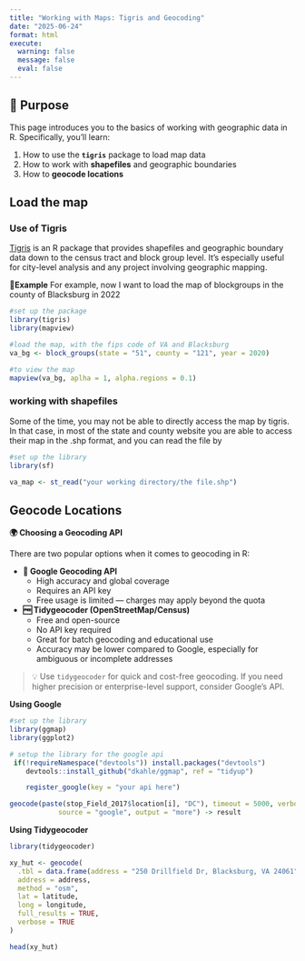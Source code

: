 ---
title: "Working with Maps: Tigris and Geocoding"
date: "2025-06-24"
format: html
execute:
  warning: false
  message: false
  eval: false
---

## 🎯 Purpose

This page introduces you to the basics of working with geographic data in R. Specifically, you’ll learn:

1. How to use the **`tigris`** package to load map data  
2. How to work with **shapefiles** and geographic boundaries  
3. How to **geocode locations** 


## Load the map 

### Use of Tigris

[Tigris](https://cran.r-project.org/web/packages/tigris/readme/README.html) is an R package that provides shapefiles and geographic boundary data down to the census tract and block group level. It’s especially useful for city-level analysis and any project involving geographic mapping.

**🧩Example**
For example, now I want to load the map of blockgroups in the county of Blacksburg in 2022

```{r}
#set up the package
library(tigris)
library(mapview)

#load the map, with the fips code of VA and Blacksburg
va_bg <- block_groups(state = "51", county = "121", year = 2020)

#to view the map 
mapview(va_bg, aplha = 1, alpha.regions = 0.1)
```

### working with shapefiles

Some of the time, you may not be able to directly access the map by tigris. In that case, in most of the state and county website you are able to access their map in the .shp format, and you can read the file by 

```{r}
#set up the library
library(sf)

va_map <- st_read("your working directory/the file.shp")
```

## Geocode Locations

**🌍 Choosing a Geocoding API**

There are two popular options when it comes to geocoding in R:

- **🔎 Google Geocoding API**  
  - High accuracy and global coverage  
  - Requires an API key  
  - Free usage is limited — charges may apply beyond the quota

- **🆓 Tidygeocoder (OpenStreetMap/Census)**  
  - Free and open-source  
  - No API key required  
  - Great for batch geocoding and educational use  
  - Accuracy may be lower compared to Google, especially for ambiguous or incomplete addresses

> 💡 Use `tidygeocoder` for quick and cost-free geocoding. If you need higher precision or enterprise-level support, consider Google’s API.

**Using Google**
```{r}
#set up the library
library(ggmap)
library(ggplot2)

# setup the library for the google api 
 if(!requireNamespace("devtools")) install.packages("devtools")
    devtools::install_github("dkahle/ggmap", ref = "tidyup")

    register_google(key = "your api here")

geocode(paste(stop_Field_2017$location[i], "DC"), timeout = 5000, verbose = TRUE,
            source = "google", output = "more") -> result

```

**Using Tidygeocoder**
```{r}
library(tidygeocoder)

xy_hut <- geocode(
  .tbl = data.frame(address = "250 Drillfield Dr, Blacksburg, VA 24061"),
  address = address,
  method = "osm",   
  lat = latitude,
  long = longitude,
  full_results = TRUE,
  verbose = TRUE
)   

head(xy_hut)
```
